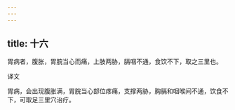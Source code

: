 ```yaml
---
---
---
```

title: 十六
---




胃病者，腹胀，胃脘当心而痛，上肢两胁，膈咽不通，食饮不下，取之三里也。

译文

胃病，会出现腹胀满，胃脘当心部位疼痛，支撑两胁，胸膈和咽喉间不通，饮食不下，可取足三里穴治疗。